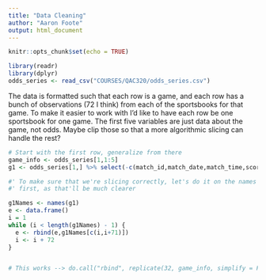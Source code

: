 ```yaml
---
title: "Data Cleaning"
author: "Aaron Foote"
output: html_document
---
```


```r
knitr::opts_chunk$set(echo = TRUE)
```

```R
library(readr)
library(dplyr)
odds_series <- read_csv("COURSES/QAC320/odds_series.csv")


```

The data is formatted such that each row is a game, and each row has a bunch of
observations (72 I think) from each of the sportsbooks for that game. To make
it easier to work with I'd like to have each row be one sportsbook for one
game. The first five variables are just data about the game, not odds. Maybe
clip those so that a more algorithmic slicing can handle the rest?

``` R
# Start with the first row, generalize from there
game_info <- odds_series[1,1:5]
g1 <- odds_series[1,] %>% select(-c(match_id,match_date,match_time,score_home,score_away))

#' To make sure that we're slicing correctly, let's do it on the names of g1
#' first, as that'll be much clearer

g1Names <- names(g1)
e <- data.frame()
i = 1
while (i < length(g1Names) - 1) {
  e <- rbind(e,g1Names[c(i,i+71)])
  i <- i + 72
}


# This works --> do.call("rbind", replicate(32, game_info, simplify = FALSE)) %>% View()
```
